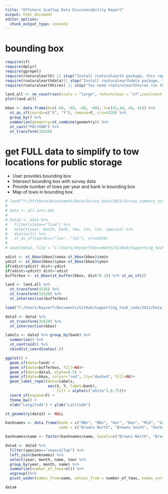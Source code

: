 ```yaml
---
title: "Offshore Scallop Data Discoverability Report"
output: html_document
editor_options: 
  chunk_output_type: console
---
```


# bounding box
```r
require(sf)
require(dplyr)
require(ggrepel)
require(rnaturalearth) || stop("Install rnaturalearth package, this replaces maps and mapdata packages")
require(rnaturalearthdata)|| stop("Install rnaturalearthdata package, this replaces maps and mapdata packages")
require(rnaturalearthhires) || stop("You need rnaturalearthhires run this to install devtools::install_github('ropensci/rnaturalearthhires') ")

land.all <- ne_countries(scale = "large", returnclass = "sf",continent = "North America")
plot(land.all)

bbox <- data.frame(X=c(-68, -68, -60, -60), Y=c(41,44, 44, 41)) %>%
  st_as_sf(coords=c("X", "Y"), remove=F, crs=4326) %>%
  group_by() %>%
  summarize(geometry=st_combine(geometry)) %>%
  st_cast("POLYGON") %>%
  st_transform(32620)

```


# get FULL data to simplify to tow locations for public storage
-	User provides bounding box
-	Intersect bounding box with survey data
-	Provide number of tows per year and bank in bounding box
-	Map of tows in bounding box

```r
# load("Y:/Offshore/Assessment/Data/Survey_data/2021/Survey_summary_output/Survey_all_results.Rdata")
# 
# data <- all.surv.dat
# 
# data2 <- data %>%
#   filter(state=="live") %>%
#   select(year, month, bank, tow, lon, lat, species) %>%
#   distinct() %>%
#   st_as_sf(coords=c("lon", "lat"), crs=4326) 
# 
# save(data2, file = "C:/Users/keyserf/Documents/GitHub/Supporting_task_code/2022/Data_discoverability/tow_metadata.RData")

xdist <- st_bbox(bbox)$xmax-st_bbox(bbox)$xmin
ydist <- st_bbox(bbox)$ymax-st_bbox(bbox)$ymin
if(xdist<ydist) dist<-ydist
if(xdist>=ydist) dist<-xdist
bufferbox <- st_bbox(st_buffer(bbox, dist*0.1)) %>% st_as_sfc()

land <- land.all %>%
  st_transform(4326) %>%
  st_transform(32620) %>%
  st_intersection(bufferbox) 

load("C:/Users/keyserf/Documents/GitHub/Supporting_task_code/2022/Data_discoverability/tow_metadata.RData")

data3 <- data2 %>% 
  st_transform(32620) %>%
  st_intersection(bbox) 

labels <- data3 %>% group_by(bank) %>%
  summarize() %>% 
  st_centroid() %>%
  cbind(st_coordinates(.))

ggplot() + 
  geom_sf(data=land) +
  geom_sf(data=bufferbox, fill=NA)+
  geom_sf(data=data3, alpha=0.5) + 
  geom_sf(data=bbox, colour="red", lty="dashed", fill=NA)+
  geom_label_repel(data=labels,
                   aes(X, Y, label=bank),
                       fill = alpha(c("white"),0.75))+ 
  coord_sf(expand=F) + 
  theme_bw() +
  xlab("Longitude") + ylab("Latitude")

st_geometry(data3) <- NULL

banknames <- data.frame(bank = c("BBn", "BBs", "Ger", "Ban", "Mid", "Sab", "GB", "GBa", "GBb"), 
                        name = c("Browns North", "Browns South", "German", "Banquereau", "Middle", "Sable", "Georges Bank Monitoring", "Georges 'a'", "Georges 'b'"))

banknames$name <- factor(banknames$name, levels=c("Browns North", "Browns South", "German", "Banquereau", "Middle", "Sable", "Georges Bank Monitoring", "Georges 'a'", "Georges 'b'"))

data4 <- data3 %>%
  filter(species=="seascallop") %>%
  left_join(banknames) %>%
  select(year, month, name, tow) %>%
  group_by(year, month, name) %>%
  summarize(number_of_tows=n()) %>%
  ungroup()%>%
  pivot_wider(names_from=name, values_from = number_of_tows, names_sort = T)

data4

```
